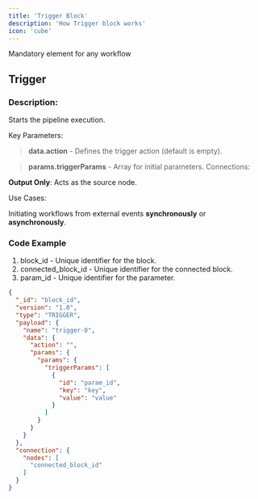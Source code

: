 ```yaml
---
title: 'Trigger Block'
description: 'How Trigger block works'
icon: 'cube'
---
```

<Warning>Mandatory element for any workflow</Warning>

## Trigger

### Description:
Starts the pipeline execution.

Key Parameters:

> **data.action** - Defines the trigger action (default is empty).

> **params.triggerParams** - Array for initial parameters.
Connections:

**Output Only**: Acts as the source node.

Use Cases:

Initiating workflows from external events **synchronously** or **asynchronously**.

### Code Example

1. block_id - Unique identifier for the block.
2. connected_block_id - Unique identifier for the connected block.
3. param_id - Unique identifier for the parameter.

```json
{
  "_id": "block_id",
  "version": "1.0",
  "type": "TRIGGER",
  "payload": {
    "name": "trigger-0",
    "data": {
      "action": "",
      "params": {
        "params": {
          "triggerParams": [
            {
              "id": "param_id",
              "key": "key",
              "value": "value"
            }
          ]
        }
      }
    }
  },
  "connection": {
    "nodes": [
      "connected_block_id"
    ]
  }
}
```
